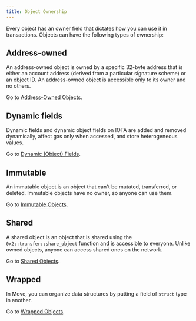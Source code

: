 ```yaml
---
title: Object Ownership
---
```


Every object has an owner field that dictates how you can use it in transactions. Objects can have the following types of ownership:

## Address-owned

An address-owned object is owned by a specific 32-byte address that is either an account address (derived from a particular signature scheme) or an object ID. An address-owned object is accessible only to its owner and no others. 

Go to [Address-Owned Objects](address-owned.mdx).

## Dynamic fields

Dynamic fields and dynamic object fields on IOTA are added and removed dynamically, affect gas only when accessed, and store heterogeneous values.

Go to [Dynamic (Object) Fields](../dynamic-fields/dynamic-fields.mdx).

## Immutable

An immutable object is an object that can't be mutated, transferred, or deleted. Immutable objects have no owner, so anyone can use them.

Go to [Immutable Objects](immutable.mdx).

## Shared

A shared object is an object that is shared using the `0x2::transfer::share_object` function and is accessible to everyone. Unlike owned objects, anyone can access shared ones on the network.

Go to [Shared Objects](shared.mdx).

## Wrapped

In Move, you can organize data structures by putting a field of `struct` type in another.

Go to [Wrapped Objects](wrapped.mdx).